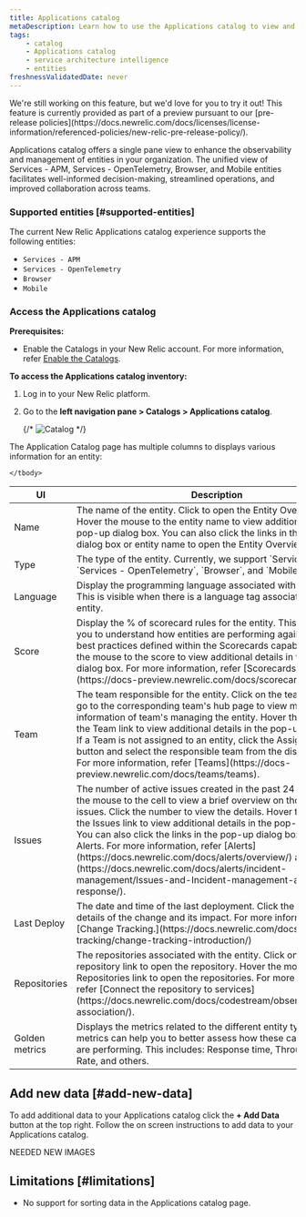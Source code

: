 ```yaml
---
title: Applications catalog
metaDescription: Learn how to use the Applications catalog to view and manage your application entities in New Relic.
tags: 
    - catalog
    - Applications catalog
    - service architecture intelligence
    - entities
freshnessValidatedDate: never
---
```


<Callout title="Preview">
We're still working on this feature, but we'd love for you to try it out!
This feature is currently provided as part of a preview pursuant to our [pre-release policies](https://docs.newrelic.com/docs/licenses/license-information/referenced-policies/new-relic-pre-release-policy/).
</Callout>


Applications catalog offers a single pane view to enhance the observability and management of entities in your organization. The unified view of Services - APM, Services - OpenTelemetry, Browser, and Mobile entities facilitates well-informed decision-making, streamlined operations, and improved collaboration across teams.


### Supported entities [#supported-entities]

The current New Relic Applications catalog experience supports the following entities:

* `Services - APM`
* `Services - OpenTelemetry`
* `Browser`
* `Mobile`

### Access the Applications catalog

**Prerequisites:**

- Enable the Catalogs in your New Relic account. For more information, refer [Enable the Catalogs](/docs/service-architecture-intelligence/catalogs/catalogs/#enable-catalogs).


**To access the Applications catalog inventory:**

1. Log in to your New Relic platform.
2. Go to the **left navigation pane > Catalogs > Applications catalog**.


    {/* <img
            title="Catalog"
            alt="Catalog"
            src={CatalogHome}
    /> */}


The <DNT>Application Catalog</DNT> page has multiple columns to displays various information for an entity:

<table>
    <thead>
    <tr>
        <th>UI</th>
        <th>Description</th>
    </tr>
    </thead>
    <tbody>
        <tr>
            <td><DNT>Name</DNT></td>
            <td>The name of the entity. Click to open the <DNT>Entity Overview</DNT> page. Hover the mouse to the entity name to view additional details in pop-up dialog box. You can also click the links in the pop-up dialog box or entity name to open the <DNT>Entity Overview</DNT> page.</td>
        </tr>
        <tr>
            <td><DNT>Type</DNT></td>
            <td>The type of the entity. Currently, we support `Services - APM`, `Services - OpenTelemetry`, `Browser`, and `Mobile` entities.</td>
        </tr>
        <tr>
            <td><DNT>Language</DNT></td>
            <td>Display the programming language associated with the entity. This is visible when there is a language tag associated with an entity.</td>
        </tr>
        <tr>
            <td><DNT>Score</DNT></td>
            <td>Display the % of scorecard rules for the entity. This value helps you to understand how entities are performing against company best practices defined within the Scorecards capability. Hover the mouse to the score to view additional details in the pop-up dialog box. For more information, refer [Scorecards.](https://docs-preview.newrelic.com/docs/scorecards)</td>
        </tr>
        <tr>
            <td><DNT>Team</DNT></td>
            <td>The team responsible for the entity. Click on the team's name to go to the corresponding team's hub page to view more information of team's managing the entity. Hover the mouse to the <DNT>Team</DNT> link to view additional details in the pop-up dialog box. If a Team is not assigned to an entity, click the <DNT>Assign Team</DNT> button and select the responsible team from the displayed list. For more information, refer [Teams](https://docs-preview.newrelic.com/docs/teams/teams). </td>
        </tr>
        <tr>
            <td><DNT>Issues</DNT></td>
            <td>The number of active issues created in the <DNT>past 24 hours</DNT>. Hover the mouse to the cell to view a brief overview on those entities' issues. Click the number to view the details. Hover the mouse to the <DNT>Issues</DNT> link to view additional details in the pop-up dialog box. You can also click the links in the pop-up dialog box to open the Alerts. For more information, refer [Alerts](https://docs.newrelic.com/docs/alerts/overview/) and [Issues](https://docs.newrelic.com/docs/alerts/incident-management/Issues-and-Incident-management-and-response/).</td>
        </tr>
        <tr>
            <td><DNT>Last Deploy</DNT></td>
            <td>The date and time of the last deployment. Click the link to view details of the change and its impact. For more information, refer [Change Tracking.](https://docs.newrelic.com/docs/change-tracking/change-tracking-introduction/) </td>
        </tr>
        <tr>
            <td><DNT>Repositories</DNT></td>
            <td>The repositories associated with the entity. Click on the repository link to open the repository. Hover the mouse to the <DNT>Repositories</DNT> link to open the repositories. For more information, refer [Connect the repository to services](https://docs.newrelic.com/docs/codestream/observability/repo-association/).</td>
        </tr>
        <tr>
            <td><DNT>Golden metrics</DNT></td>
            <td>Displays the metrics related to the different entity types. These metrics can help you to better assess how these catalog entries are performing. This includes: Response time, Throughput, Error Rate, and others. </td>
        </tr>

    </tbody>
</table>

## Add new data [#add-new-data]

To add additional data to your Applications catalog click the **+ Add Data** button at the top right. Follow the on screen instructions to add data to your Applications catalog.

NEEDED NEW IMAGES


## Limitations [#limitations]

* No support for sorting data in the <DNT>Applications catalog</DNT> page.